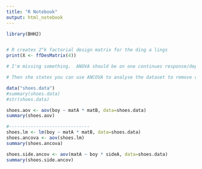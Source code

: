 ```yaml
---
title: "R Notebook"
output: html_notebook
---
```



```r
library(BHH2)


# R creates 2^k factorial design matrix for the ding a lings
print(X <- ffDesMatrix(4))

```

```r

# I'm missing something.  ANOVA should be on one continues response/dependent variable and categorical independent/explanatory variables.  It looks like she is using boy, the dependent variable as continuous, when how tf is that possible, and the matA and matB are continuous wear independent/explanatory variables...wtf?

# Then she states you can use ANCOVA to analyse the dataset to remove covariance if found to design the 2^k factorial experiment follow up.

data("shoes.data")
#summary(shoes.data)
#str(shoes.data)

shoes.aov <- aov(boy ~ matA * matB, data=shoes.data)
summary(shoes.aov)

#------------------------------
shoes.lm <- lm(boy ~ matA * matB, data=shoes.data)
shoes.ancova <- aov(shoes.lm)
summary(shoes.ancova)

shoes.side.ancov <- aov(matA ~ boy * sideA, data=shoes.data)
summary(shoes.side.ancov)
```

